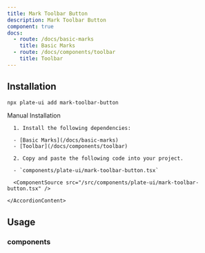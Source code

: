 ```yaml
---
title: Mark Toolbar Button
description: Mark Toolbar Button
component: true
docs:
  - route: /docs/basic-marks
    title: Basic Marks
  - route: /docs/components/toolbar
    title: Toolbar
---
```


<ComponentExample src="/src/components/examples/PlaygroundDemo.tsx">
  <PlaygroundDemo id="basicnodes" />
</ComponentExample>

## Installation

```bash
npx plate-ui add mark-toolbar-button
```

<Accordion type="single" collapsible>
  <AccordionItem value="manual-installation">
    <AccordionTrigger>Manual Installation</AccordionTrigger>
    <AccordionContent>

      1. Install the following dependencies:

      - [Basic Marks](/docs/basic-marks)
      - [Toolbar](/docs/components/toolbar)

      2. Copy and paste the following code into your project.

      - `components/plate-ui/mark-toolbar-button.tsx`

      <ComponentSource src="/src/components/plate-ui/mark-toolbar-button.tsx" />

    </AccordionContent>

  </AccordionItem>
</Accordion>

## Usage

### components

<ComponentSource src="/src/components/plate-ui/fixed-toolbar-buttons.tsx" />
<ComponentSource src="/src/components/plate-ui/floating-toolbar-buttons.tsx" />
